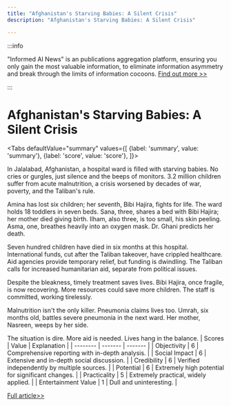 ```yaml
---
title: "Afghanistan's Starving Babies: A Silent Crisis"
description: "Afghanistan's Starving Babies: A Silent Crisis"

---
```



:::info

"Informed AI News" is an publications aggregation platform, ensuring you only gain the most valuable information, to eliminate information asymmetry and break through the limits of information cocoons.  [Find out more >>](/)

:::

# Afghanistan's Starving Babies: A Silent Crisis


<Tabs
	defaultValue="summary"
	values={[
	{label: 'summary', value: 'summary'},
	{label: 'score', value: 'score'},
]}>
<TabItem value="summary">


In Jalalabad, Afghanistan, a hospital ward is filled with starving babies. No cries or gurgles, just silence and the beeps of monitors. 3.2 million children suffer from acute malnutrition, a crisis worsened by decades of war, poverty, and the Taliban's rule.

Amina has lost six children; her seventh, Bibi Hajira, fights for life. The ward holds 18 toddlers in seven beds. Sana, three, shares a bed with Bibi Hajira; her mother died giving birth. Ilham, also three, is too small, his skin peeling. Asma, one, breathes heavily into an oxygen mask. Dr. Ghani predicts her death.

Seven hundred children have died in six months at this hospital. International funds, cut after the Taliban takeover, have crippled healthcare. Aid agencies provide temporary relief, but funding is dwindling. The Taliban calls for increased humanitarian aid, separate from political issues.

Despite the bleakness, timely treatment saves lives. Bibi Hajira, once fragile, is now recovering. More resources could save more children. The staff is committed, working tirelessly.

Malnutrition isn't the only killer. Pneumonia claims lives too. Umrah, six months old, battles severe pneumonia in the next ward. Her mother, Nasreen, weeps by her side.

The situation is dire. More aid is needed. Lives hang in the balance.
</TabItem>
<TabItem value="score">
	| Scores     | Value   | Explanation |
	| -------- | ------- | ------- |
	| Objectivity  | 6    | Comprehensive reporting with in-depth analysis.    |
	| Social Impact | 6     | Extensive and in-depth social discussion.    |
	| Credibility    | 6    | Verified independently by multiple sources.    |
	| Potential    | 6    | Extremely high potential for significant changes.    |
	| Practicality    | 5    | Extremely practical, widely applied.    |
	| Entertainment Value    | 1    | Dull and uninteresting.    |
</TabItem>
</Tabs>

[Full article>>](https://www.bbc.com/news/articles/cj35611ngyro)
